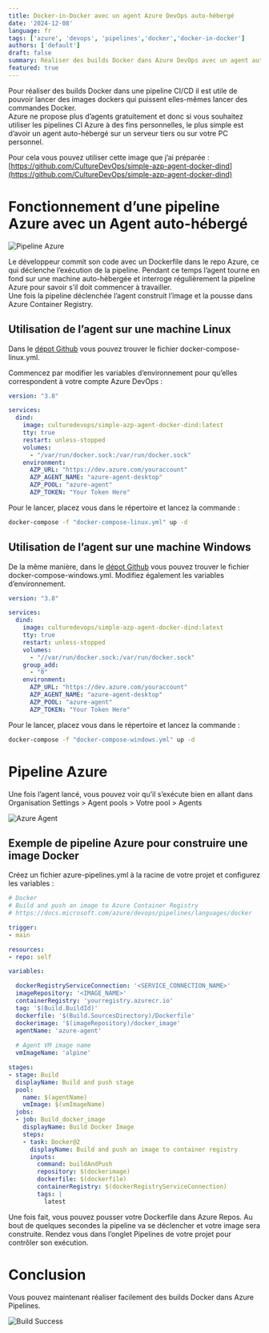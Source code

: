 ```yaml
---
title: Docker-in-Docker avec un agent Azure DevOps auto-hébergé
date: '2024-12-08'
language: fr
tags: ['azure', 'devops', 'pipelines','docker','docker-in-docker']
authors: ['default']
draft: false
summary: Réaliser des builds Docker dans Azure DevOps avec un agent auto-hébergé
featured: true
---
```


Pour réaliser des builds Docker dans une pipeline CI/CD il est utile de pouvoir lancer des images dockers qui puissent elles-mêmes lancer des commandes Docker.   
Azure ne propose plus d’agents gratuitement et donc si vous souhaitez utiliser les pipelines CI Azure à des fins personnelles, le plus simple est d’avoir un agent auto-hébergé sur un serveur tiers ou sur votre PC personnel.

Pour cela vous pouvez utiliser cette image que j’ai préparée : [https://github.com/CultureDevOps/simple-azp-agent-docker-dind](https://github.com/CultureDevOps/simple-azp-agent-docker-dind)

# Fonctionnement d’une pipeline Azure avec un Agent auto-hébergé

![Pipeline Azure](https://d2mezi5ylxaxvl.cloudfront.net/blog/simple-azp-agent-dind/AZP+Agent-fr.drawio.png?format=auto)

Le développeur commit son code avec un Dockerfile dans le repo Azure, ce qui déclenche l’exécution de la pipeline.
Pendant ce temps l’agent tourne en fond sur une machine auto-hébergée et interroge régulièrement la pipeline Azure pour savoir s’il doit commencer à travailler.   
Une fois la pipeline déclenchée l’agent construit l’image et la pousse dans Azure Container Registry.   
 

## Utilisation de l’agent sur une machine Linux

Dans le [dépot Github](https://github.com/CultureDevOps/simple-azp-agent-docker-dind) vous pouvez trouver le fichier docker-compose-linux.yml. 

Commencez par modifier les variables d’environnement pour qu’elles correspondent à votre compte Azure DevOps :   

```yml:docker-compose-linux.yml
version: "3.8"

services:  
  dind:  
    image: culturedevops/simple-azp-agent-docker-dind:latest  
    tty: true  
    restart: unless-stopped  
    volumes:  
      - "/var/run/docker.sock:/var/run/docker.sock"  
    environment:  
      AZP_URL: "https://dev.azure.com/youraccount"  
      AZP_AGENT_NAME: "azure-agent-desktop"  
      AZP_POOL: "azure-agent"  
      AZP_TOKEN: "Your Token Here"  
```

Pour le lancer, placez vous dans le répertoire et lancez la commande :  
```sh
docker-compose -f "docker-compose-linux.yml" up -d
```

## Utilisation de l’agent sur une machine Windows

De la même manière, dans le [dépot Github](https://github.com/CultureDevOps/simple-azp-agent-docker-dind) vous pouvez trouver le fichier docker-compose-windows.yml. Modifiez également les variables d’environnement.  

```yml:docker-compose-windows.yml 
version: "3.8"

services:  
  dind:  
    image: culturedevops/simple-azp-agent-docker-dind:latest  
    tty: true  
    restart: unless-stopped  
    volumes:  
      - "//var/run/docker.sock:/var/run/docker.sock"  
    group_add:  
      - "0"  
    environment:  
      AZP_URL: "https://dev.azure.com/youraccount"  
      AZP_AGENT_NAME: "azure-agent-desktop"  
      AZP_POOL: "azure-agent"  
      AZP_TOKEN: "Your Token Here"  
```

Pour le lancer, placez vous dans le répertoire et lancez la commande :  
```sh
docker-compose -f "docker-compose-windows.yml" up -d
```

# Pipeline Azure

Une fois l’agent lancé, vous pouvez voir qu’il s’exécute bien en allant dans Organisation Settings > Agent pools > Votre pool > Agents

![Azure Agent](https://d2mezi5ylxaxvl.cloudfront.net/blog/simple-azp-agent-dind/azure-agent.png?format=auto)

## Exemple de pipeline Azure pour construire une image Docker

Créez un fichier azure-pipelines.yml à la racine de votre projet et configurez les variables : 

```yml:azure-pipelines.yml 
# Docker  
# Build and push an image to Azure Container Registry  
# https://docs.microsoft.com/azure/devops/pipelines/languages/docker

trigger:  
- main

resources:  
- repo: self

variables:  

  dockerRegistryServiceConnection: '<SERVICE_CONNECTION_NAME>'  
  imageRepository: '<IMAGE_NAME>'  
  containerRegistry: 'yourregistry.azurecr.io'  
  tag: '$(Build.BuildId)'
  dockerfile: '$(Build.SourcesDirectory)/Dockerfile'
  dockerimage: '$(imageRepository)/docker_image'
  agentName: 'azure-agent'
  
  # Agent VM image name  
  vmImageName: 'alpine'

stages:  
- stage: Build  
  displayName: Build and push stage  
  pool:  
    name: $(agentName)
    vmImage: $(vmImageName)    
  jobs:  
  - job: Build_docker_image  
    displayName: Build Docker Image  
    steps:  
    - task: Docker@2  
      displayName: Build and push an image to container registry  
      inputs:  
        command: buildAndPush  
        repository: $(dockerimage)
        dockerfile: $(dockerfile)
        containerRegistry: $(dockerRegistryServiceConnection)  
        tags: |  
          latest
```
Une fois fait, vous pouvez pousser votre Dockerfile dans Azure Repos. Au bout de quelques secondes la pipeline va se déclencher et votre image sera construite. Rendez vous dans l’onglet Pipelines de votre projet pour contrôler son exécution.  

# Conclusion

Vous pouvez maintenant réaliser facilement des builds Docker dans Azure Pipelines.

![Build Success](https://d2mezi5ylxaxvl.cloudfront.net/blog/simple-azp-agent-dind/build_success.png?format=auto)

